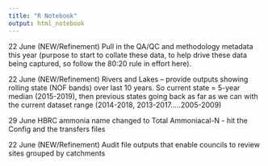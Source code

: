 ---
title: "R Notebook"
output: html_notebook
---

22 June	(NEW/Refinement) Pull in the QA/QC and methodology metadata this year (purpose to start to collate these data, to help drive these data being captured, so follow the 80:20 rule in effort here).

22 June	(NEW/Refinement) Rivers and Lakes – provide outputs showing rolling state (NOF bands) over last 10 years.  So current state = 5-year median (2015-2019), then previous states going back as far as we can with the current dataset range (2014-2018, 2013-2017…..2005-2009)   







29 June  HBRC ammonia name changed to Total Ammoniacal-N - hit the Config and the transfers files

22 June	(NEW/Refinement) Audit file outputs that enable councils to review sites grouped by catchments